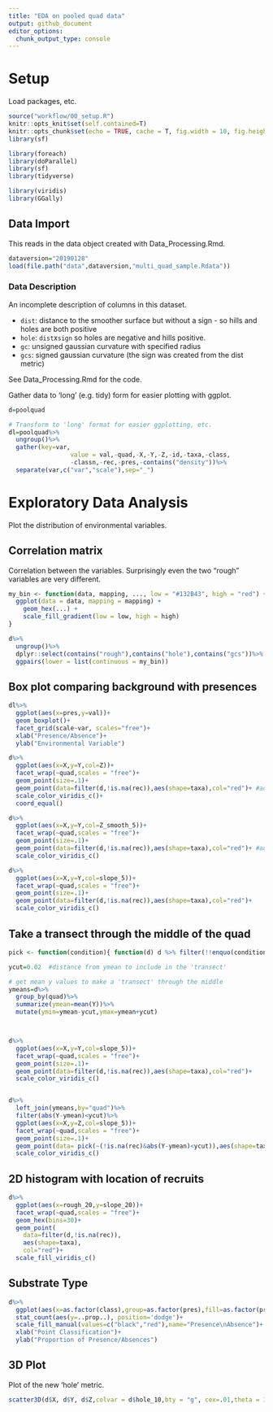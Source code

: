 ```yaml
---
title: "EDA on pooled quad data"
output: github_document
editor_options: 
  chunk_output_type: console
---
```


# Setup

Load packages, etc.

```r
source("workflow/00_setup.R")
knitr::opts_knit$set(self.contained=T)
knitr::opts_chunk$set(echo = TRUE, cache = T, fig.width = 10, fig.height = 10)
library(sf)
```


```r
library(foreach)
library(doParallel)
library(sf)
library(tidyverse)

library(viridis)
library(GGally)

```

## Data Import

This reads in the data object created with Data_Processing.Rmd.

```r
dataversion="20190128"
load(file.path("data",dataversion,"multi_quad_sample.Rdata"))
```
### Data Description

An incomplete description of columns in this dataset.

* `dist`: distance to the smoother surface but without a sign - so hills and holes are both positive
* `hole`: `dist`x`sign` so holes are negative and hills positive.
* `gc`: unsigned gaussian curvature with specified radius
* `gcs`: signed gaussian curvature (the sign was created from the dist metric)

See Data_Processing.Rmd for the code.




Gather data to 'long' (e.g. tidy) form for easier plotting with ggplot.
```r
d=poolquad

# Transform to 'long' format for easier ggplotting, etc.
dl=poolquad%>%
  ungroup()%>%
  gather(key=var,
                 value = val,-quad,-X,-Y,-Z,-id,-taxa,-class,
                 -classn,-rec,-pres,-contains("density"))%>%
  separate(var,c("var","scale"),sep="_")
```

# Exploratory Data Analysis

Plot the distribution of environmental variables.

## Correlation matrix

Correlation between the variables. Surprisingly even the two "rough" variables are very different.
```r
my_bin <- function(data, mapping, ..., low = "#132B43", high = "red") {
  ggplot(data = data, mapping = mapping) +
    geom_hex(...) +
    scale_fill_gradient(low = low, high = high)
}

d%>%
  ungroup()%>%
  dplyr::select(contains("rough"),contains("hole"),contains("gcs"))%>%
  ggpairs(lower = list(continuous = my_bin))
```


## Box plot comparing background with presences

```r
dl%>%
  ggplot(aes(x=pres,y=val))+
  geom_boxplot()+
  facet_grid(scale~var, scales="free")+
  xlab("Presence/Absence")+
  ylab("Environmental Variable")
```


```r
d%>%
  ggplot(aes(x=X,y=Y,col=Z))+
  facet_wrap(~quad,scales = "free")+
  geom_point(size=.1)+
  geom_point(data=filter(d,!is.na(rec)),aes(shape=taxa),col="red")+ #add the recruits
  scale_color_viridis_c()+
  coord_equal()

d%>%
  ggplot(aes(x=X,y=Y,col=Z_smooth_5))+
  facet_wrap(~quad,scales = "free")+
  geom_point(size=.1)+
  geom_point(data=filter(d,!is.na(rec)),aes(shape=taxa),col="red")+ #add the recruits
  scale_color_viridis_c()

```


```r
d%>%
  ggplot(aes(x=X,y=Y,col=slope_5))+
  facet_wrap(~quad,scales = "free")+
  geom_point(size=.1)+
  geom_point(data=filter(d,!is.na(rec)),aes(shape=taxa),col="red")+
  scale_color_viridis_c()

```

## Take a transect through the middle of the quad
```r
pick <- function(condition){ function(d) d %>% filter(!!enquo(condition)) }

ycut=0.02  #distance from ymean to include in the 'transect' 

# get mean y values to make a 'transect' through the middle
ymeans=d%>%
  group_by(quad)%>%
  summarize(ymean=mean(Y))%>%
  mutate(ymin=ymean-ycut,ymax=ymean+ycut)



d%>%
  ggplot(aes(x=X,y=Y,col=slope_5))+
  facet_wrap(~quad,scales = "free")+
  geom_point(size=.1)+
  geom_point(data=filter(d,!is.na(rec)),aes(shape=taxa),col="red")+
  scale_color_viridis_c()


d%>%
  left_join(ymeans,by="quad")%>%
  filter(abs(Y-ymean)<ycut)%>%
  ggplot(aes(x=X,y=Z,col=slope_5))+
  facet_wrap(~quad,scales = "free")+
  geom_point(size=.1)+
  geom_point(data= pick(~(!is.na(rec)&abs(Y-ymean)<ycut)),aes(shape=taxa),col="red")+
  scale_color_viridis_c()

```

## 2D histogram with location of recruits
```r
d%>%
  ggplot(aes(x=rough_20,y=slope_20))+
  facet_wrap(~quad,scales = "free")+
  geom_hex(bins=30)+
  geom_point(
    data=filter(d,!is.na(rec)),
    aes(shape=taxa),
    col="red")+
  scale_fill_viridis_c()
```


## Substrate Type

```r
d%>%
  ggplot(aes(x=as.factor(class),group=as.factor(pres),fill=as.factor(pres)))+
  stat_count(aes(y=..prop..), position='dodge')+
  scale_fill_manual(values=c("black","red"),name="Presence\nAbsence")+
  xlab("Point Classification")+
  ylab("Proportion of Presence/Absences")
```


## 3D Plot

Plot of the new 'hole' metric.

```r
scatter3D(d$X, d$Y, d$Z,colvar = d$hole_10,bty = "g", cex=.01,theta = 100, phi = 0)
```
